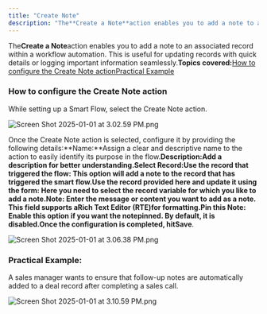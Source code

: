 ```yaml
---
title: "Create Note"
description: "The**Create a Note**action enables you to add a note to an associated record within a workflow automation. This is useful for updating records with qu..."
---
```


The**Create a Note**action enables you to add a note to an associated record within a workflow automation. This is useful for updating records with quick details or logging important information seamlessly.**Topics covered:**[How to configure the Create Note action](https://support.salesmate.io/hc/en-us/articles/41100286364441-Create-Note#h_01JFB84RHPMPZ2NG0171X91QT9)[Practical Example](https://support.salesmate.io/hc/en-us/articles/41100286364441-Create-Note#h_01JFB9D6T4Q2AVRKRDJM5QW3RS)

### How to configure the Create Note action

While setting up a Smart Flow, select the Create Note action.

![Screen Shot 2025-01-01 at 3.02.59 PM.png](./images/Screen-Shot-2025-01-01-at-3.02.59-PM.png)

Once the Create Note action is selected, configure it by providing the following details:**Name:**Assign a clear and descriptive name to the action to easily identify its purpose in the flow.**Description:**Add a description for better understanding.**Select Record:**Use the record that triggered the flow: This option will add a note to the record that has triggered the smart flow.Use the record provided here and update it using the form: Here you need to select the record variable for which you like to add a note.Note: Enter the message or content you want to add as a note. This field supports a**Rich Text Editor (RTE)**for formatting.Pin this Note: Enable this option if you want the note**pinned**. By default, it is disabled.Once the configuration is completed, hit**Save**.

![Screen Shot 2025-01-01 at 3.06.38 PM.png](./images/Screen-Shot-2025-01-01-at-3.06.38-PM.png)

### Practical Example:

A sales manager wants to ensure that follow-up notes are automatically added to a deal record after completing a sales call.

![Screen Shot 2025-01-01 at 3.10.59 PM.png](./images/Screen-Shot-2025-01-01-at-3.10.59-PM.png)

